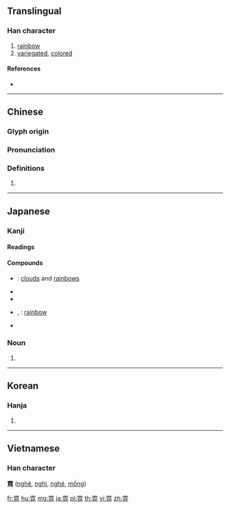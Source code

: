 {{character info/new}}
==Translingual==

===Han character===
{{Han char|rn=173|rad=雨|as=08|sn=16|four=10217|canj=MBHXU|ids=⿱⻗兒}}

# [[rainbow]]
# [[variegated]], [[colored]]

====References====
* {{Han ref|kx=1375.290|dkj=42332|dj=1884.290|hdz=64067.160|uh=9713|ud=38675|bh=C04F|bd=49231}}

----

==Chinese==
{{zh-forms}}

===Glyph origin===
{{Han etym}}

===Pronunciation===
{{zh-pron
|m=ní
|c=ngai4
|h=pfs=
|md=
|mn=gê/tw:nî
|w=
|mc=y
|oc=y
|cat=
}}

===Definitions===
{{zh-hanzi}}

# {{rfdef|lang=zh}}

----

==Japanese==

===Kanji===
{{ja-kanji|grade=|rs=雨08}}

====Readings====
{{ja-readings|goon=[[げ]] (ge)|kanon=[[げい]] (gei)|kun=[[にじ]] (niji)}}

====Compounds====
{{der-top|Compounds}}
* {{ja-r|雲霓|うんげい}}: [[cloud]]s and [[rainbow]]s
* {{ja-r|霓裳|げいしょう}}
* {{ja-r|霓裳羽衣|げいしょううい}}
* {{ja-r|虹霓|こうげい}}, {{ja-r|虹蜺|こうげい}}: [[rainbow]]
* {{ja-r|大旱の雲霓を望むがごとし|たいかん の うんげい を のぞむ が ごとし}}
{{der-bottom}}

{{ja-kanjitab|にじ|yomi=k}}

===Noun===
{{ja-noun|にじ}}

# {{alternative spelling of|lang=ja|虹}}

----

==Korean==

===Hanja===
{{ko-hanja|hangeul=예|eumhun=|rv=ye|mr=ye|y=yey}}

# {{defn|lang=ko|sort=雨08}}

----

==Vietnamese==

===Han character===
'''霓''' ([[nghê]], [[nghi]], [[nghé]], [[mống]])

[[fr:霓]]
[[hu:霓]]
[[mg:霓]]
[[ja:霓]]
[[pl:霓]]
[[th:霓]]
[[vi:霓]]
[[zh:霓]]